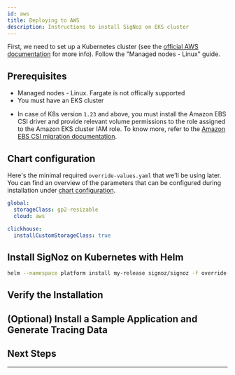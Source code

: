 ```yaml
---
id: aws
title: Deploying to AWS
description: Instructions to install SigNoz on EKS cluster
---
```



<SigNozCloud />

First, we need to set up a Kubernetes cluster (see the
[official AWS documentation][1]
for more info). Follow the "Managed nodes - Linux" guide.

<K8sComponents />

## Prerequisites

- Managed nodes - Linux. Fargate is not offically supported
- You must have an EKS cluster

<CommonPrerequisites />

- In case of K8s version `1.23` and above, you must install the Amazon EBS CSI driver
  and provide relevant volume permissions to the role assigned to the Amazon EKS cluster
  IAM role. To know more, refer to the [Amazon EBS CSI migration documentation][2].

## Chart configuration

Here's the minimal required `override-values.yaml` that we'll be using later. You can find
an overview of the parameters that can be configured during installation under
[chart configuration][3].

```yaml
global:
  storageClass: gp2-resizable
  cloud: aws

clickhouse:
  installCustomStorageClass: true
```

<StorageClass />

## Install SigNoz on Kubernetes with Helm

<InstallSigNozPart1 />

  ```bash
  helm --namespace platform install my-release signoz/signoz -f override-values.yaml
  ```

<InstallSigNozPart2 />

## Verify the Installation

<VerifyInstallation />

## (Optional) Install a Sample Application and Generate Tracing Data

<K8sHotrod />

## Next Steps

<NextSteps />

---

[1]: https://docs.aws.amazon.com/eks/latest/userguide/getting-started-eksctl.html
[2]: https://docs.aws.amazon.com/eks/latest/userguide/ebs-csi-migration-faq.html
[3]: https://github.com/SigNoz/charts/tree/main/charts/signoz#configuration

